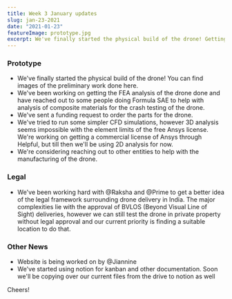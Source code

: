 ```yaml
---
title: Week 3 January updates
slug: jan-23-2021
date: "2021-01-23"
featureImage: prototype.jpg
excerpt: We've finally started the physical build of the drone! Getting a better idea of the legal framework surrounding drone delivery in India.
---
```


### Prototype

- We've finally started the physical build of the drone! You can find images of the preliminary work done here.
- We've been working on getting the FEA analysis of the drone done and have reached out to some people doing Formula SAE to help with analysis of composite materials for the crash testing of the drone.
- We've sent a funding request to order the parts for the drone.
- We've tried to run some simpler CFD simulations, however 3D analysis seems impossible with the element limits of the free Ansys license. We're working on getting a commercial license of Ansys through Helpful, but till then we'll be using 2D analysis for now.
- We're considering reaching out to other entities to help with the manufacturing of the drone.

### Legal

- We've been working hard with @Raksha and @Prime to get a better idea of the legal framework surrounding drone delivery in India. The major complexities lie with the approval of BVLOS (Beyond Visual Line of Sight) deliveries, however we can still test the drone in private property without legal approval and our current priority is finding a suitable location to do that.

### Other News

- Website is being worked on by @Jiannine
- We've started using notion for kanban and other documentation. Soon we'll be copying over our current files from the drive to notion as well

Cheers!
